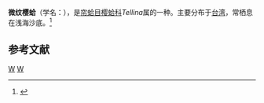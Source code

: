 {{Speciesbox
| taxon = Tellina tenuilamellata
| binomial_authority = Smith, 1885
}}
'''微纹樱蛤'''（学名：''{{lang|la|Tellina tenuilamellata}}''），是[[帘蛤目|帘蛤目]][[樱蛤科|樱蛤科]]''Tellina''属的一种。主要分布于[[台湾|台湾]]，常栖息在浅海沙底。<ref>{{cite web|url=http://shell.sinica.edu.tw/chinese/shellbase_detail.php?science_no=3448|title=国际贝库：微纹樱蛤|publisher=台湾贝类资料库|accessdate=2009-08-11|archive-date=2016-03-04|archive-url=https://web.archive.org/web/20160304203219/http://shell.sinica.edu.tw/chinese/shellbase_detail.php?science_no=3448|dead-url=no}}</ref>

== 参考文献 ==
{{reflist}}
{{Taxonbar|from=Q11071429}}

[[Category:樱蛤科|W]]
[[Category:_1885年描述的动物|W]]